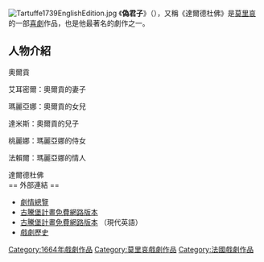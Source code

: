 {{Infobox Play
| name       = 偽君子
| image      = Tartuffe.jpg
| image_size = 
| caption    = 19世紀的劇場[[服裝設計|服裝設計]]
| writer     = [[莫里哀|莫里哀]]
| chorus     = 
| characters = 
| mute       = 
| setting    = 1660年代的巴黎
| premiere   = 1664年
| place      = 
| orig_lang  = [[法語|法語]]
| series     = 
| subject    = 
| genre      = [[喜劇|喜劇]]
| web        = 
| playbill   = 
| ibdb_id    = 
| iobdb_id   = 
}}<br />[[File:Tartuffe1739EnglishEdition.jpg|thumb]]
《'''偽君子'''》（{{lang-fr|Tartuffe, ou l'Imposteur}}），又稱《達爾德杜佛》是[[莫里哀|莫里哀]]的一部[[喜劇|喜劇]]作品，也是他最著名的劇作之一。

== 人物介紹 ==
奧爾貢

艾耳密爾：奧爾貢的妻子

瑪麗亞娜：奧爾貢的女兒

達米斯：奧爾貢的兒子

桃麗娜：瑪麗亞娜的侍女

法賴爾：瑪麗亞娜的情人

達爾德杜佛
<br />
== 外部連結 ==
{{wikisource}}
*[https://web.archive.org/web/20061008165844/http://www.biblioweb.org/Tartuffe.html 劇情總覽]{{fr icon}}
*[http://www.gutenberg.org/etext/2027 古騰堡計畫免費網路版本] {{Wayback|url=http://www.gutenberg.org/etext/2027 |date=20090924191726 }}{{en icon}}
*[http://www.gutenberg.org/etext/28488 古騰堡計畫免費網路版本] {{Wayback|url=http://www.gutenberg.org/etext/28488 |date=20090924191343 }}（現代英語）
*[http://www.theatrehistory.com/french/tartuffe001.html 戲劇歷史] {{Wayback|url=http://www.theatrehistory.com/french/tartuffe001.html |date=20201114000654 }}

{{DEFAULTSORT:Tartuffe}}
[[Category:1664年戲劇作品|Category:1664年戲劇作品]]
[[Category:莫里哀戲劇作品|Category:莫里哀戲劇作品]]
[[Category:法國戲劇作品|Category:法國戲劇作品]]
